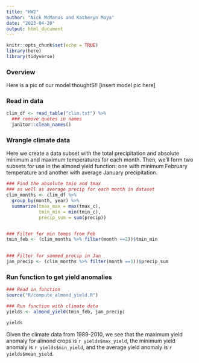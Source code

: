```yaml
---
title: "HW2"
author: "Nick McManus and Katheryn Moya"
date: "2023-04-20"
output: html_document
---
```


```r
knitr::opts_chunk$set(echo = TRUE)
library(here)
library(tidyverse)
```


### Overview
Here is a pic of our model thoughtS!!
[insert model pic here]




### Read in data
```r
clim_df <- read_table("clim.txt") %>% 
  ### remove quotes in names
  janitor::clean_names()

```


### Wrangle climate data 

Here we create a data subset with the total precipitation and absolute minimum and maximum temperatures for each month. Then, we'll form two subsets for use in the almond yield function: one with minimum February temperature and another with average January precipitation.
```r
### Find the absolute tmin and tmax
### as well as average precip for each month in dataset
clim_months <- clim_df %>% 
  group_by(month, year) %>% 
  summarize(tmax_max = max(tmax_c),
            tmin_min = min(tmin_c),
            precip_sum = sum(precip))


### Filter for min temps from Feb
tmin_feb <- (clim_months %>% filter(month ==2))$tmin_min 

  
### Filter for summed precip in Jan
jan_precip <- (clim_months %>% filter(month ==1))$precip_sum
```



### Run function to get yield anomalies
```r
### Read in function
source("R/compute_almond_yield.R")

### Run function with climate data
yields <- almond_yield(tmin_feb, jan_precip)

yields
```

Given the climate data from 1989-2010, we see that the maximum yield anomaly for almond crops is `r yields$max_yield`, the minimum yield anomaly is `r yields$min_yield`, and the average yield anomaly is `r yields$mean_yield`.










